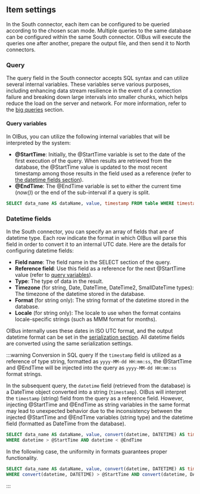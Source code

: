 
## Item settings
In the South connector, each item can be configured to be queried according to the chosen scan mode. Multiple queries to
the same database can be configured within the same South connector. OIBus will execute the queries one after another,
prepare the output file, and then send it to North connectors.

### Query
The query field in the South connector accepts SQL syntax and can utilize several internal variables. These variables
serve various purposes, including enhancing data stream resilience in the event of a connection failure and breaking
down large intervals into smaller chunks, which helps reduce the load on the server and network. For more information,
refer to the [big queries](#splitting-large-queries) section.

#### Query variables
In OIBus, you can utilize the following internal variables that will be interpreted by the system:

- **@StartTime**: Initially, the @StartTime variable is set to the date of the first execution of the query. When results
are retrieved from the database, the @StartTime value is updated to the most recent timestamp among those results in the
field used as a reference (refer to [the datetime fields section](#datetime-fields)).
- **@EndTime**: The @EndTime variable is set to either the current time (_now()_) or the end of the sub-interval if a
query is split.

```sql title="SQL query with @StartTime and @EndTime"
SELECT data_name AS dataName, value, timestamp FROM table WHERE timestamp > @StartTime AND timestamp < @EndTime
```

### Datetime fields
In the South connector, you can specify an array of fields that are of datetime type. Each row indicate the format in
which OIBus will parse this field in order to convert it to an internal UTC date. Here are the details for configuring
datetime fields:
- **Field name**: The field name in the SELECT section of the query.
- **Reference field**: Use this field as a reference for the next @StartTime value (refer to [query variables](#query-variables)).
- **Type**: The type of data in the result.
- **Timezone** (for string, Date, DateTime, DateTime2, SmallDateTime types): The timezone of the datetime stored in the
database.
- **Format** (for string only): The string format of the datetime stored in the database.
- **Locale** (for string only): The locale to use when the format contains locale-specific strings (such as MMM format
for months).

OIBus internally uses these dates in ISO UTC format, and the output datetime format can be set in the
[serialization section](#csv-serialization). All datetime fields are converted using the same serialization settings.

:::warning Conversion in SQL query
If the `timestamp` field is utilized as a reference of type string, formatted as `yyyy-MM-dd HH:mm:ss`, the @StartTime
and @EndTime will be injected into the query as `yyyy-MM-dd HH:mm:ss` format strings.

In the subsequent query, the `datetime` field (retrieved from the database) is a DateTime object converted into a
string (`timestamp`). OIBus will interpret the `timestamp` (string) field from the query as a reference field. However,
injecting @StartTime and @EndTime as string variables in the same format may lead to unexpected behavior due to the
inconsistency between the injected @StartTime and @EndTime variables (string type) and the datetime field
(formatted as DateTime from the database).

```sql title="Bad SQL query with @StartTime and @EndTime and convert"
SELECT data_name AS dataName, value, convert(datetime, DATETIME) AS timestamp FROM table
WHERE datetime > @StartTime AND datetime < @EndTime
```

In the following case, the uniformity in formats guarantees proper functionality.
```sql title="Correct SQL query with @StartTime and @EndTime"
SELECT data_name AS dataName, value, convert(datetime, DATETIME) AS timestamp FROM table
WHERE convert(datetime, DATETIME) > @StartTime AND convert(datetime, DATETIME) < @EndTime
```
:::

<SerializationSettings></SerializationSettings>